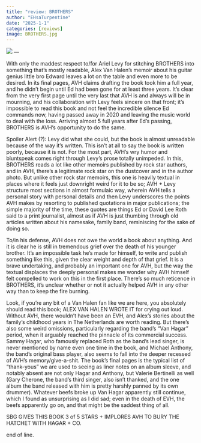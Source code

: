 ```yaml
---
title: "review: BROTHERS"
author: "EHsaTurpentine"
date: "2025-1-1"
categories: [reviews]
image: BROTHERS.jpg 
---
```

![](BROTHERS.jpg) ---\

With only the maddest respect to/for Ariel Levy for stitching BROTHERS into something that's mostly readable, Alex Van Halen's memoir about his guitar genius little bro Edward leaves a lot on the table and even more to be desired. In its final pages, AVH claims drafting the book took him a full year, and he didn't begin until Ed had been gone for at least three years. It's clear from the very first page until the very last that AVH is and always will be in mourning, and his collaboration with Levy feels sincere on that front; it's impossible to read this book and not feel the incredible silence Ed commands now, having passed away in 2020 and leaving the music world to deal with the loss. Arriving almost 5 full years after Ed's passing, BROTHERS is AVH's opportunity to do the same.

Spoiler Alert (?): Levy did what she could, but the book is almost unreadable because of the way it's written. This isn't at all to say the book is written poorly, because it is not. For the most part, AVH's wry humor and bluntspeak comes right through Levy's prose totally unimpeded. In this, BROTHERS reads a lot like other memoirs published by rock star authors, and in AVH, there's a legitimate rock star on the dustcover and in the author photo. But unlike other rock star memoirs, this one is heavily textual in places where it feels just downright weird for it to be so; AVH + Levy structure most sections in almost formulaic way, wherein AVH tells a personal story with personal details and then Levy underscores the points AVH makes by resorting to published quotations in major publications; the simple majority of the time, these quotes are things Ed or David Lee Roth said to a print journalist, almost as if AVH is just thumbing through old articles written about his namesake, family band, reminiscing for the sake of doing so.

To/in his defense, AVH does not owe the world a book about anything. And it is clear he is still in tremendous grief over the death of his younger brother. It's an impossible task he's made for himself, to write and publish something like this, given the clear weight and depth of that grief. It is a brave undertaking, and probably an important one for AVH, but the way the textual displaces the deeply personal makes me wonder why AVH himself felt compelled to work on this in the first place. There's so much reticence in BROTHERS, it's unclear whether or not it actually helped AVH in any other way than to keep the fire burning.

Look, if you're any bit of a Van Halen fan like we are here, you absolutely should read this book; ALEX VAN HALEN WROTE IT for crying out loud. Without AVH, there wouldn't have been an EVH, and Alex's stories about the family's childhood years in The Netherlands are worth reading. But there's also some weird omissions, particularly regarding the band's "Van Hagar" period, when it arguably reached the pinnacle of its commercial success. Sammy Hagar, who famously replaced Roth as the band's lead singer, is never mentioned by name even one time in the book, and Michael Anthony, the band's original bass player, also seems to fall into the deeper recessed of AVH's memory/give-a-shit. The book's final pages is the typical list of "thank-yous" we are used to seeing as liner notes on an album sleeve, and notably absent are not only Hagar and Anthony, but Valerie Bertinelli as well (Gary Cherone, the band's third singer, also isn't thanked, and the one album the band released with him is pretty harshly panned by its own drummer). Whatever beefs broke up Van Hagar apparently still continue, which I found as unsurprising as I did sad; even in the death of EVH, the beefs apparently go on, and that might be the saddest thing of all.

SBG GIVES THIS BOOK 3 of 5 STARS + IMPLORES AVH TO BURY THE HATCHET WITH HAGAR + CO. 


end of line.